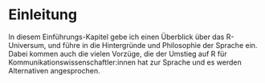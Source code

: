 # Einleitung {#intro}

In diesem Einführungs-Kapitel gebe ich einen Überblick über das R-Universum, und führe in die Hintergründe und Philosophie der Sprache ein. Dabei kommen auch die vielen Vorzüge, die der Umstieg auf R für Kommunikationswissenschaftler:innen hat zur Sprache und es werden Alternativen angesprochen.

